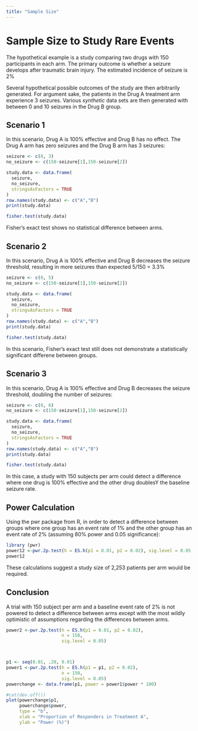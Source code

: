 ```yaml
---
title: "Sample Size"
---
```


# Sample Size to Study Rare Events

The hypothetical example is a study comparing two drugs with 150 participants in each arm. The primary outcome is whether a seizure develops after traumatic brain injury.  The estimated incidence of seizure is 2%

Several hypothetical possible outcomes of the study are then arbitrarily generated.  For argument sake, the patients in the Drug A treatment arm experience 3 seizures.  Various *synthetic* data sets are then generated with between 0 and 10 seizures in the Drug B group.


## Scenario 1

In this scenario, Drug A is 100% effective and Drug B has no effect.  The Drug A arm has zero seizures and the Drug B arm has 3 seizures:

```r
seizure <- c(0, 3)
no_seizure <- c(150-seizure[1],150-seizure[2])

study.data <- data.frame(
  seizure,
  no_seizure,
  stringsAsFactors = TRUE
)
row.names(study.data) <- c("A","B")
print(study.data)

fisher.test(study.data)

```
Fisher's exact test shows no statistical difference between arms.

## Scenario 2

In this scenario, Drug A is 100% effective and Drug B decreases the seizure threshold, resulting in more seizures than expected 5/150 = 3.3%

```r
seizure <- c(0, 5)
no_seizure <- c(150-seizure[1],150-seizure[2])

study.data <- data.frame(
  seizure,
  no_seizure,
  stringsAsFactors = TRUE
)
row.names(study.data) <- c("A","B")
print(study.data)

fisher.test(study.data)

```

In this scenario, Fisher's exact test still does not demonstrate a statistically significant differene between groups.


## Scenario 3

In this scenario, Drug A is 100% effective and Drug B decreases the seizure threshold, doubling the number of seizures:

```r
seizure <- c(0, 6)
no_seizure <- c(150-seizure[1],150-seizure[2])

study.data <- data.frame(
  seizure,
  no_seizure,
  stringsAsFactors = TRUE
)
row.names(study.data) <- c("A","B")
print(study.data)

fisher.test(study.data)

```
In this case, a study with 150 subjects per arm could detect a difference where one drug is 100% effective and the other drug doublesY
the baseline seizure rate.  

## Power Calculation

Using the pwr package from R, in order to detect a difference between groups where one group has an event rate of 1% and the other group has an event rate of 2% (assuming 80% power and 0.05 significance):

```r
library (pwr)
power12 <-pwr.2p.test(h = ES.h(p1 = 0.01, p2 = 0.02), sig.level = 0.05, power = .80)
power12

```

These calculations suggest a study size of 2,253 patients per arm would be required.

## Conclusion

A trial with 150 subject per arm and a baseline event rate of 2% is not powered to detect a difference between arms except with the most wildly optimistic of assumptions regarding the differences between arms.



```r


power2 <-pwr.2p.test(h = ES.h(p1 = 0.01, p2 = 0.02),
                     n = 150,
                     sig.level = 0.05)



p1 <- seq(0.01, .20, 0.01)
power1 <-pwr.2p.test(h = ES.h(p1 = p1, p2 = 0.02),
                     n = 150,
                     sig.level = 0.05)
powerchange <- data.frame(p1, power = power1$power * 100)

#cat(dev.off())
plot(powerchange$p1, 
     powerchange$power, 
     type = "b", 
     xlab = "Proportion of Responders in Treatment A", 
     ylab = "Power (%)")




```
